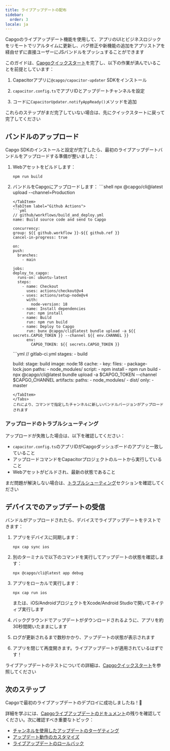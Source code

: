 ```yaml
---
title: ライブアップデートの配布
sidebar:
  order: 3
locale: ja
---
```



Capgoのライブアップデート機能を使用して、アプリのUIとビジネスロジックをリモートでリアルタイムに更新し、バグ修正や新機能の追加をアプリストアを経由せずに直接ユーザーにJSバンドルをプッシュすることができます

このガイドは、[Capgoクイックスタート](/docs/getting-started/quickstart)を完了し、以下の作業が済んでいることを前提としています：

<Steps>

1. Capacitorアプリに`@capgo/capacitor-updater` SDKをインストール

2. `capacitor.config.ts`でアプリIDとアップデートチャンネルを設定

3. コードに`CapacitorUpdater.notifyAppReady()`メソッドを追加

</Steps>

これらのステップがまだ完了していない場合は、先にクイックスタートに戻って完了してください

<LinkCard href="/docs/getting-started/add-an-app/" title="アプリを追加" description="Capgoアカウントにアプリを追加し、アプリにプラグインをインストールする" />

## バンドルのアップロード

Capgo SDKのインストールと設定が完了したら、最初のライブアップデートバンドルをアップロードする準備が整いました：

1. Webアセットをビルドします：
   ```shell
   npm run build
   ```

2. バンドルをCapgoにアップロードします：
    <Tabs>
      <TabItem label="Console">
        ```shell
      npx @capgo/cli@latest upload --channel=Production
      ```
      </TabItem>
      <TabItem label="Github Actions">
      ```yml
      // github/workflows/build_and_deploy.yml
    name: Build source code and send to Capgo

    concurrency:
      group: ${{ github.workflow }}-${{ github.ref }}
      cancel-in-progress: true

    on:
      push:
        branches:
          - main

    jobs:
      deploy_to_capgo:
        runs-on: ubuntu-latest
        steps:
          - name: Checkout
            uses: actions/checkout@v4
          - uses: actions/setup-node@v4
            with:
              node-version: 18
          - name: Install dependencies
            run: npm install
          - name: Build
            run: npm run build
          - name: Deploy to Capgo
            run: bunx @capgo/cli@latest bundle upload -a ${{ secrets.CAPGO_TOKEN }} --channel ${{ env.CHANNEL }}
            env:
              CAPGO_TOKEN: ${{ secrets.CAPGO_TOKEN }}
      ```
      </TabItem>
      <TabItem label="Gitlab">
      ```yml
      // gitlab-ci.yml
      stages:
        - build

      build:
        stage: build
        image: node:18
        cache:
          - key:
              files:
                - package-lock.json
            paths:
              - node_modules/
        script:
          - npm install
          - npm run build
          - npx @capgo/cli@latest bundle upload -a $CAPGO_TOKEN --channel $CAPGO_CHANNEL
        artifacts:
          paths:
            - node_modules/
            - dist/
        only:
          - master
      ```
      </TabItem>
    </Tabs>
   これにより、コマンドで指定したチャンネルに新しいバンドルバージョンがアップロードされます

### アップロードのトラブルシューティング

アップロードが失敗した場合は、以下を確認してください：
- `capacitor.config.ts`のアプリIDがCapgoダッシュボードのアプリと一致していること
- アップロードコマンドをCapacitorプロジェクトのルートから実行していること
- Webアセットがビルドされ、最新の状態であること

まだ問題が解決しない場合は、[トラブルシューティング](/docs/getting-started/troubleshooting/)セクションを確認してください

## デバイスでのアップデートの受信

バンドルがアップロードされたら、デバイスでライブアップデートをテストできます：

1. アプリをデバイスに同期します：
   ```shell
   npx cap sync ios
   ```

2. 別のターミナルで以下のコマンドを実行してアップデートの状態を確認します：
   ```shell
   npx @capgo/cli@latest app debug
   ```

3. アプリをローカルで実行します：
   ```shell
   npx cap run ios
   ```
   または、iOS/AndroidプロジェクトをXcode/Android Studioで開いてネイティブ実行します

4. バックグラウンドでアップデートがダウンロードされるように、アプリを約30秒間開いたままにします

5. ログが更新されるまで数秒かかり、アップデートの状態が表示されます

6. アプリを閉じて再度開きます。ライブアップデートが適用されているはずです！

ライブアップデートのテストについての詳細は、[Capgoクイックスタート](/docs/getting-started/quickstart#receiving-a-live-update-on-a-device)を参照してください

## 次のステップ

Capgoで最初のライブアップデートのデプロイに成功しましたね！🎉

詳細を学ぶには、[Capgoライブアップデートのドキュメント](/docs/live-updates)の残りを確認してください。次に確認すべき重要なトピック：
- [チャンネルを使用したアップデートのターゲティング](/docs/live-updates/channels)
- [アップデート動作のカスタマイズ](/docs/live-updates/update-behavior)
- [ライブアップデートのロールバック](/docs/live-updates/rollbacks)
